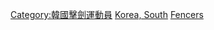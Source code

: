 [[Category:韓國擊劍運動員|Category:韓國擊劍運動員]]
[[Category:各國奧運擊劍運動員|Korea, South]]
[[Category:韩国夏季奥运运动员|Fencers]]
